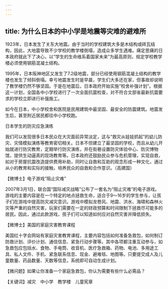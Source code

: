 ```yaml
---
---
---
```

title: 为什么日本的中小学是地震等灾难的避难所
---




1923年，日本发生了关东大地震。由于当时的学校建筑大多是木结构或砖瓦结构，因此，大地震导致不少学校的教学楼倒塌，造成众多学生遇难。痛定思痛的日本政府就此下了决心，以“学生的生命维系着国家未来”为最高原则，规定学校教学楼必须使用钢筋混凝土结构。

1995年，日本阪神地区又发生了7.2级地震，部分已经使用钢筋混凝土结构的教学楼也发生了倾斜倒塌。幸亏地震发生时是早晨，学生们大多还在家，但事故却说明了教学楼仍然不够坚固。于是在地震后，日本政府开始实施“校舍补强计划”。根据这一计划，全国各中小学校进行了一次全面抗震检查，对不符合文部省最新抗震要求的学校立即进行补强施工。

如今在日本，中小学校舍和医院是民用建筑中最坚固、最安全的防震建筑。地震发生后，甚至附近居民都往中小学校跑。

日本学生的防灾应急演练



我们可以发现很多日本民众在大灾面前异常淡定，这与“救灾从娃娃抓起”的幼儿防灾、灾情模拟演练等教育密切相关。日本不但建立了最坚固的学校，而且从幼儿开始就进行防灾教育，定期举行防灾演练，并在街巷设置防灾体验中心、防灾博物馆，提供生动逼真的现场教育等。日本政府还鼓励民众参与危机管理，实现自救，如对于房屋抗震改造提供费用补助，同时让自救和互助的观念形成一种文化，通过从小的教育和实际的接触，培养民众的自救和合作意识。（高建国）





【微博士】电子游戏“阻止灾难”

2007年3月1日，联合国“国际减灾战略”公布了一套名为“阻止灾难”的电子游戏。游戏的主要内容是在一个特定的地点拯救生命，适合于9～16岁的学生参与，让孩子们在游戏中提高防灾减灾意识。游戏中模拟龙卷风、地震、洪水、海啸和森林火灾等严重的自然灾害，玩家们需要在一定的财政预算和时间限制下拯救尽可能多的居民。因此，通过此款游戏，孩子们可以知道如何应对自然灾害并降低损失。

【微博士】美国的家庭灾害教育课程

美国红十字会网站有家庭灾害教育课程，主要内容包括如何准备急救包，如何制订防救计划、评价计划、通信信息、紧急行动步骤等。其中各项都注重互动参与，如急救包应包括水、食物、手电筒、收音机、医疗急救箱、药物、电池、多用途工具、私人文件、手机、紧急联系信息、现金、避难毯、地图等。只要提交成人及儿童数量、药品数量、天数等信息，系统即可自动生成计划。

【微问题】如果让你准备一个家庭急救包，你认为需要有些什么必需品？

【关键词】减灾　中小学　教学楼　儿童宪章